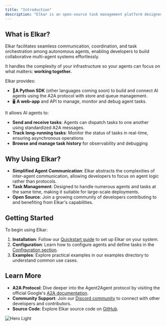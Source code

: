 ```yaml
---
title: "Introduction"
description: "Elkar is an open-source task management platform designed for AI agents, built upon Google's Agent2Agent (A2A) protocol."
---
```


## What is Elkar?

Elkar facilitates seamless communication, coordination, and task orchestration among autonomous agents, enabling developers to build collaborative multi-agent systems effortlessly. 

It handles the complexity of your infrastructure so your agents can focus on what matters: **working together.**

Elkar provides:

- 🐍**A Python SDK**  (other languages coming soon) to build and connect AI agents using the A2A protocol with store and queue management.
- 🖥️ **A web-app** and API to manage, monitor and debug agent tasks.

It allows  AI agents to:

- **Send and receive tasks**: Agents can dispatch tasks to one another using standardized A2A messages.
- **Track long-running tasks**: Monitor the status of tasks in real-time, ensuring asynchronous operations
- **Browse and manage task history** for observability and debugging

## Why Using Elkar?

- **Simplified Agent Communication**: Elkar abstracts the complexities of inter-agent communication, allowing developers to focus on agent logic rather than protocols.
- **Task Management**: Designed to handle numerous agents and tasks at the same time, making it suitable for large-scale deployments.
- **Open Source**: Join a growing community of developers contributing to and benefiting from Elkar's capabilities.

## Getting Started

To begin using Elkar:

1. **Installation**: Follow our [Quickstart guide](quickstart.mdx) to set up Elkar on your system.
2. **Configuration**: Learn how to configure agents and define tasks in the [Configuration section](configuration.md).
3. **Examples**: Explore practical examples in our examples directory to understand common use cases.

## Learn More

- **A2A Protocol**: Dive deeper into the Agent2Agent protocol by visiting the official Google's [A2A documentation](https://github.com/google/A2A).
- **Community Support**: Join our [Discord community](https://discord.gg/HDB4rkqn) to connect with other developers and contributors.
- **Source Code**: Explore  Elkar source code on [GitHub](https://github.com/elkar-ai/elkar-a2a).

<img
  className="block dark:hidden"
  src="/images/hero-light.png"
  alt="Hero Light"
/>